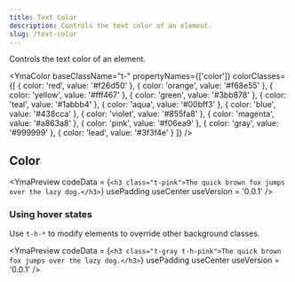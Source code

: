 ```yaml
---
title: Text Color
description: Controls the text color of an element.
slug: /text-color
---
```



Controls the text color of an element.

<YmaColor 
  baseClassName="t-" 
  propertyNames={['color']} 
  colorClasses={[
    { color: 'red', value: '#f26d50' },
    { color: 'orange', value: '#f68e55' },
    { color: 'yellow', value: '#fff467' },
    { color: 'green', value: '#3bb878' },
    { color: 'teal', value: '#1abbb4' },
    { color: 'aqua', value: '#00bff3' },
    { color: 'blue', value: '#438cca' },
    { color: 'violet', value: '#855fa8' },
    { color: 'magenta', value: '#a863a8' },
    { color: 'pink', value: '#f06ea9' },
    { color: 'gray', value: '#999999' },
    { color: 'lead', value: '#3f3f4e' }
  ]}
/>

## Color

<YmaPreview
  codeData = {`<h3 class="t-pink">The quick brown fox jumps over the lazy dog.</h3>`}
  usePadding
  useCenter
  useVersion = '0.0.1'
/>

### Using hover states

Use `t-h-*` to modify elements to override other background classes.

<YmaPreview
  codeData = {`<h3 class="t-gray t-h-pink">The quick brown fox jumps over the lazy dog.</h3>`}
  usePadding
  useCenter
  useVersion = '0.0.1'
/>